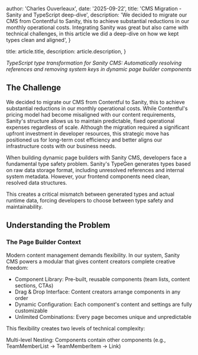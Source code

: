 
  author: 'Charles Ouverleaux',
  date: '2025-09-22',
  title: 'CMS Migration - Sanity and TypeScript deep-dive',
  description:
    'We decided to migrate our CMS from Contentful to Sanity, this to achieve substantial reductions in our monthly operational costs. Integrating Sanity was great but also came with technical challenges, in this article we did a deep-dive on how we kept types clean and aligned',
}

  title: article.title,
  description: article.description,
}


*TypeScript type transformation for Sanity CMS: Automatically resolving references and removing system keys in dynamic page builder components*

## The Challenge

We decided to migrate our CMS from Contentful to Sanity, this to achieve substantial reductions in our monthly operational costs. While Contentful's pricing model had become misaligned with our content requirements, Sanity's structure allows us to maintain predictable, fixed operational expenses regardless of scale. Although the migration required a significant upfront investment in developer resources, this strategic move has positioned us for long-term cost efficiency and better aligns our infrastructure costs with our business needs.

When building dynamic page builders with Sanity CMS, developers face a fundamental type safety problem. Sanity's TypeGen generates types based on raw data storage format, including unresolved references and internal system metadata. However, your frontend components need clean, resolved data structures.

This creates a critical mismatch between generated types and actual runtime data, forcing developers to choose between type safety and maintainability.

## Understanding the Problem

### The Page Builder Context

Modern content management demands flexibility. In our system, Sanity CMS powers a modular  that gives content creators complete creative freedom:

- Component Library: Pre-built, reusable components (team lists, content sections, CTAs)
- Drag & Drop Interface: Content creators arrange components in any order
- Dynamic Configuration: Each component's content and settings are fully customizable
- Unlimited Combinations: Every page becomes unique and unpredictable

This flexibility creates two levels of technical complexity:

Multi-level Nesting: Components contain other components (e.g., TeamMemberList → TeamMemberItem → Link)